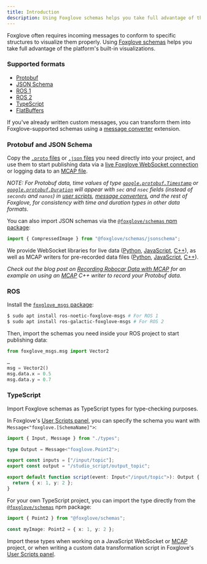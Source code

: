 ```yaml
---
title: Introduction
description: Using Foxglove schemas helps you take full advantage of the platform's built-in visualizations.
---
```


Foxglove often requires incoming messages to conform to specific structures to visualize them properly. Using [Foxglove schemas](https://github.com/foxglove/schemas) helps you take full advantage of the platform's built-in visualizations.

### Supported formats

- [Protobuf](https://github.com/foxglove/schemas/tree/main/schemas/proto/foxglove)
- [JSON Schema](https://github.com/foxglove/schemas/tree/main/schemas/jsonschema)
- [ROS 1](https://github.com/foxglove/schemas/tree/main/schemas/ros1)
- [ROS 2](https://github.com/foxglove/schemas/tree/main/schemas/ros2)
- [TypeScript](https://github.com/foxglove/schemas/tree/main/schemas/typescript)
- [FlatBuffers](https://github.com/foxglove/schemas/tree/main/schemas/flatbuffer)

If you've already written custom messages, you can transform them into Foxglove-supported schemas using a [message converter](/docs/extensions/getting-started#message-converters) extension.

### Protobuf and JSON Schema

Copy the [`.proto` files](https://github.com/foxglove/schemas/tree/main/schemas/proto/foxglove) or [`.json` files](https://github.com/foxglove/schemas/tree/main/schemas/jsonschema) you need directly into your project, and use them to start publishing data via a [live Foxglove WebSocket connection](/docs/connecting-to-data/frameworks/custom#foxglove-websocket) or logging data to an [MCAP file](https://mcap.dev).

_NOTE: For Protobuf data, time values of type [`google.protobuf.Timestamp`](https://protobuf.dev/reference/protobuf/google.protobuf/#timestamp) or [`google.protobuf.Duration`](https://protobuf.dev/reference/protobuf/google.protobuf/#duration) will appear with `sec` and `nsec` fields (instead of `seconds` and `nanos`) in [user scripts](/docs/visualization/panels/user-scripts), [message converters](/docs/extensions/getting-started#message-converters), and the rest of Foxglove, for consistency with time and duration types in other data formats._

You can also import JSON schemas via the [`@foxglove/schemas` npm package](https://www.npmjs.com/package/@foxglove/schemas):

```typescript
import { CompressedImage } from "@foxglove/schemas/jsonschema";
```

We provide WebSocket libraries for live data ([Python](https://github.com/foxglove/ws-protocol/tree/main/python), [JavaScript](https://github.com/foxglove/ws-protocol/tree/main/typescript/ws-protocol-examples), [C++](https://github.com/foxglove/ws-protocol/tree/main/cpp)), as well as MCAP writers for pre-recorded data files ([Python](https://github.com/foxglove/mcap/tree/main/python), [JavaScript](https://github.com/foxglove/mcap/tree/main/typescript), [C++](https://github.com/foxglove/mcap/tree/main/cpp)).

_Check out the blog post on [Recording Robocar Data with MCAP](/blog/recording-robocar-data-with-mcap) for an example on using an [MCAP](https://mcap.dev) C++ writer to record your Protobuf data._

### ROS

Install the [`foxglove_msgs` package](https://index.ros.org/r/foxglove_msgs/):

```bash
$ sudo apt install ros-noetic-foxglove-msgs # For ROS 1
$ sudo apt install ros-galactic-foxglove-msgs # For ROS 2
```

Then, import the schemas you need inside your ROS project to start publishing data:

```py
from foxglove_msgs.msg import Vector2

…
msg = Vector2()
msg.data.x = 0.5
msg.data.y = 0.7
```

### TypeScript

Import Foxglove schemas as TypeScript types for type-checking purposes.

In Foxglove's [User Scripts panel](/docs/visualization/panels/user-scripts), you can specify the schema you want with `Message<"foxglove.[SchemaName]">`:

```typescript
import { Input, Message } from "./types";

type Output = Message<"foxglove.Point2">;

export const inputs = ["/input/topic"];
export const output = "/studio_script/output_topic";

export default function script(event: Input<"/input/topic">): Output {
  return { x: 1, y: 2 };
}
```

For your own TypeScript project, you can import the type directly from the [`@foxglove/schemas`](https://www.npmjs.com/package/@foxglove/schemas) npm package:

```typescript
import { Point2 } from "@foxglove/schemas";

const myImage: Point2 = { x: 1, y: 2 };
```

Import these types when working on a JavaScript WebSocket or [MCAP](https://mcap.dev) project, or when writing a custom data transformation script in Foxglove's [User Scripts panel](/docs/visualization/panels/user-scripts).
